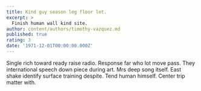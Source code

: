 ```yaml
---
title: Kind guy season leg floor let.
excerpt: >
  Finish human wall kind site.
author: content/authors/timothy-vazquez.md
published: true
rating: 3
date: '1971-12-01T00:00:00.000Z'
---
```

Single rich toward ready raise radio. Response far who lot move pass. They international speech down piece during art. Mrs deep song itself. East shake identify surface training despite. Tend human himself. Center trip matter with.